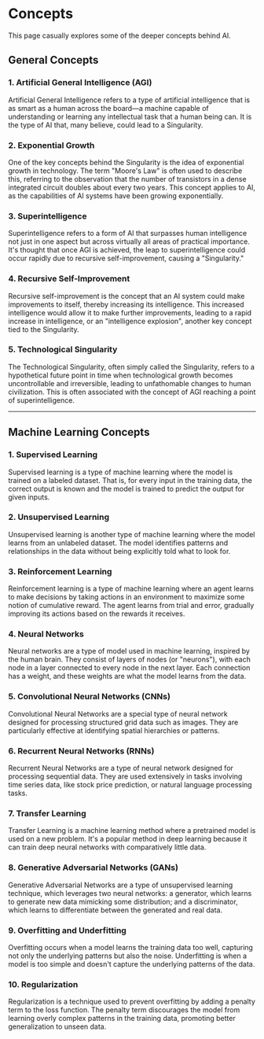 # Concepts
This page casually explores some of the deeper concepts behind AI.  

## General Concepts

### 1. Artificial General Intelligence (AGI)
Artificial General Intelligence refers to a type of artificial intelligence that is as smart as a human across the board—a machine capable of understanding or learning any intellectual task that a human being can. It is the type of AI that, many believe, could lead to a Singularity.

### 2. Exponential Growth
One of the key concepts behind the Singularity is the idea of exponential growth in technology. The term "Moore's Law" is often used to describe this, referring to the observation that the number of transistors in a dense integrated circuit doubles about every two years. This concept applies to AI, as the capabilities of AI systems have been growing exponentially.

### 3. Superintelligence
Superintelligence refers to a form of AI that surpasses human intelligence not just in one aspect but across virtually all areas of practical importance. It's thought that once AGI is achieved, the leap to superintelligence could occur rapidly due to recursive self-improvement, causing a "Singularity."

### 4. Recursive Self-Improvement
Recursive self-improvement is the concept that an AI system could make improvements to itself, thereby increasing its intelligence. This increased intelligence would allow it to make further improvements, leading to a rapid increase in intelligence, or an "intelligence explosion", another key concept tied to the Singularity.

### 5. Technological Singularity
The Technological Singularity, often simply called the Singularity, refers to a hypothetical future point in time when technological growth becomes uncontrollable and irreversible, leading to unfathomable changes to human civilization. This is often associated with the concept of AGI reaching a point of superintelligence.

---

## Machine Learning Concepts

### 1. Supervised Learning
Supervised learning is a type of machine learning where the model is trained on a labeled dataset. That is, for every input in the training data, the correct output is known and the model is trained to predict the output for given inputs.

### 2. Unsupervised Learning
Unsupervised learning is another type of machine learning where the model learns from an unlabeled dataset. The model identifies patterns and relationships in the data without being explicitly told what to look for.

### 3. Reinforcement Learning
Reinforcement learning is a type of machine learning where an agent learns to make decisions by taking actions in an environment to maximize some notion of cumulative reward. The agent learns from trial and error, gradually improving its actions based on the rewards it receives.

### 4. Neural Networks
Neural networks are a type of model used in machine learning, inspired by the human brain. They consist of layers of nodes (or "neurons"), with each node in a layer connected to every node in the next layer. Each connection has a weight, and these weights are what the model learns from the data.

### 5. Convolutional Neural Networks (CNNs)
Convolutional Neural Networks are a special type of neural network designed for processing structured grid data such as images. They are particularly effective at identifying spatial hierarchies or patterns.

### 6. Recurrent Neural Networks (RNNs)
Recurrent Neural Networks are a type of neural network designed for processing sequential data. They are used extensively in tasks involving time series data, like stock price prediction, or natural language processing tasks.

### 7. Transfer Learning
Transfer Learning is a machine learning method where a pretrained model is used on a new problem. It's a popular method in deep learning because it can train deep neural networks with comparatively little data.

### 8. Generative Adversarial Networks (GANs)
Generative Adversarial Networks are a type of unsupervised learning technique, which leverages two neural networks: a generator, which learns to generate new data mimicking some distribution; and a discriminator, which learns to differentiate between the generated and real data.

### 9. Overfitting and Underfitting
Overfitting occurs when a model learns the training data too well, capturing not only the underlying patterns but also the noise. Underfitting is when a model is too simple and doesn't capture the underlying patterns of the data.

### 10. Regularization
Regularization is a technique used to prevent overfitting by adding a penalty term to the loss function. The penalty term discourages the model from learning overly complex patterns in the training data, promoting better generalization to unseen data.

